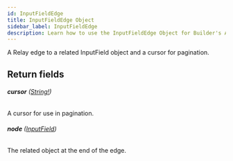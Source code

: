 ```yaml
---
id: InputFieldEdge
title: InputFieldEdge Object
sidebar_label: InputFieldEdge
description: Learn how to use the InputFieldEdge Object for Builder's API.
---
```


A Relay edge to a related InputField object and a cursor for pagination.

## Return fields

###### <b>cursor</b> ([String!](/composer/builder/api/schema/scalar/String.mdx))

A cursor for use in pagination.

###### <b>node</b> ([InputField](/composer/builder/api/schema/object/InputField.mdx))

The related object at the end of the edge.
